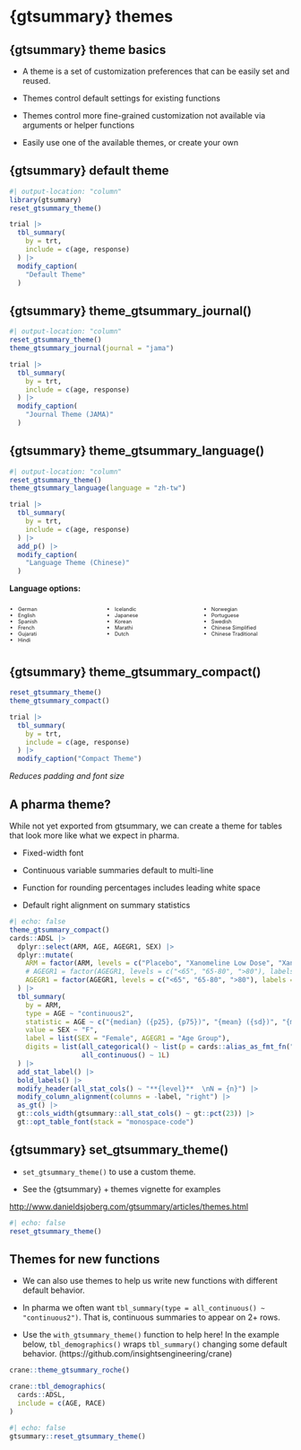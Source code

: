 # {gtsummary} themes

## {gtsummary} theme basics

- A [theme]{.emphasis} is a set of customization preferences that can be easily set and reused. 

- Themes control [default settings for existing functions]{.emphasis}

- Themes control more [fine-grained customization]{.emphasis} not available via arguments or helper functions

- Easily use one of the [available themes]{.emphasis}, or [create your own]{.emphasis}

## {gtsummary} default theme

```r
#| output-location: "column"
library(gtsummary)
reset_gtsummary_theme()

trial |> 
  tbl_summary(
    by = trt, 
    include = c(age, response)
  ) |>
  modify_caption(
    "Default Theme"
  )
```

## {gtsummary} theme_gtsummary_journal()

```r
#| output-location: "column"
reset_gtsummary_theme()
theme_gtsummary_journal(journal = "jama")

trial |> 
  tbl_summary(
    by = trt, 
    include = c(age, response)
  ) |>
  modify_caption(
    "Journal Theme (JAMA)"
  )
```

## {gtsummary} theme_gtsummary_language()

```r
#| output-location: "column"
reset_gtsummary_theme()
theme_gtsummary_language(language = "zh-tw")

trial |> 
  tbl_summary(
    by = trt, 
    include = c(age, response)
  ) |>
  add_p() |> 
  modify_caption(
    "Language Theme (Chinese)"
  )
```

**Language options:**

:::{.columns style="font-size:0.65em"}
::: {.column width="30%"}

- German 
- English
- Spanish 
- French 
- Gujarati
- Hindi

::: 

::: {.column width="30%"}
- Icelandic
- Japanese
- Korean
- Marathi
- Dutch

:::

::: {.column width="30%"}
- Norwegian
- Portuguese
- Swedish
- Chinese Simplified
- Chinese Traditional
:::
:::

## {gtsummary} theme_gtsummary_compact()

```r
reset_gtsummary_theme()
theme_gtsummary_compact()

trial |> 
  tbl_summary(
    by = trt, 
    include = c(age, response)
  ) |>
  modify_caption("Compact Theme")
```

*Reduces padding and font size*

## A pharma theme?

While not yet exported from gtsummary, we can create a theme for tables that look more like what we expect in pharma.

- Fixed-width font

- Continuous variable summaries default to multi-line

- Function for rounding percentages includes leading white space

- Default right alignment on summary statistics

```r
#| echo: false
theme_gtsummary_compact()
cards::ADSL |>
  dplyr::select(ARM, AGE, AGEGR1, SEX) |>
  dplyr::mutate(
    ARM = factor(ARM, levels = c("Placebo", "Xanomeline Low Dose", "Xanomeline High Dose")),
    # AGEGR1 = factor(AGEGR1, levels = c("<65", "65-80", ">80"), labels = c("&lt;65", "65-80", ">80"))
    AGEGR1 = factor(AGEGR1, levels = c("<65", "65-80", ">80"), labels = c("<65", "65-80", ">80"))
  ) |>
  tbl_summary(
    by = ARM,
    type = AGE ~ "continuous2",
    statistic = AGE ~ c("{median} ({p25}, {p75})", "{mean} ({sd})", "{min} - {max}"),
    value = SEX ~ "F",
    label = list(SEX = "Female", AGEGR1 = "Age Group"),
    digits = list(all_categorical() ~ list(p = cards::alias_as_fmt_fn("xx.x%")),
                  all_continuous() ~ 1L)
  ) |>
  add_stat_label() |>
  bold_labels() |>
  modify_header(all_stat_cols() ~ "**{level}**  \nN = {n}") |>
  modify_column_alignment(columns = -label, "right") |>
  as_gt() |>
  gt::cols_width(gtsummary::all_stat_cols() ~ gt::pct(23)) |>
  gt::opt_table_font(stack = "monospace-code")
```

## {gtsummary} set_gtsummary_theme()


* `set_gtsummary_theme()` to use a custom theme.

* See the {gtsummary} + themes vignette for examples

[http://www.danieldsjoberg.com/gtsummary/articles/themes.html](http://www.danieldsjoberg.com/gtsummary/articles/themes.html)

```r
#| echo: false
reset_gtsummary_theme()
```


## Themes for new functions

::: {.small}

- We can also use themes to help us write new functions with different default behavior.

- In pharma we often want `tbl_summary(type = all_continuous() ~ "continuous2")`. That is, continuous summaries to appear on 2+ rows.

- Use the `with_gtsummary_theme()` function to help here! In the example below, `tbl_demographics()` wraps `tbl_summary()` changing some default behavior. (https://github.com/insightsengineering/crane)

:::

```r
crane::theme_gtsummary_roche()

crane::tbl_demographics(
  cards::ADSL,
  include = c(AGE, RACE)
)
```

```r
#| echo: false
gtsummary::reset_gtsummary_theme()
```
